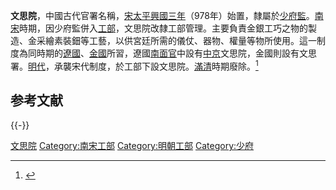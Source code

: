 
'''文思院'''，中國古代官署名稱，[[宋|宋]][[太平興國|太平興國]][[978年|三年]]（978年）始置，隸屬於[[少府監|少府監]]。[[南宋|南宋]]時期，因少府監併入[[工部|工部]]，文思院改隸工部管理。主要負責金銀工巧之物的製造、金采繪素裝鈿等工藝，以供宮廷所需的儀仗、器物、權量等物所使用。這一制度為同時期的[[遼國|遼國]]、[[金國|金國]]所習，遼國[[南面官|南面官]]中設有[[大定府_(辽朝)|中京]]文思院，金國則設有文思署。[[明代|明代]]，承襲宋代制度，於工部下設文思院。[[滿清|滿清]]時期廢除。<ref>{{cite book|author=徐起煒 |title=簡明中國歷代職官詞典（增訂版） |page=86 |year=2014 |publisher=上海辭書出版社 |location=上海市陝西北路457號 |isbn=9787532640942 }}</ref>

== 参考文献 ==
{{Reflist}}

{{-}}
{{明朝六部}}

[[Category:文思院|]]
[[Category:南宋工部|Category:南宋工部]]
[[Category:明朝工部|Category:明朝工部]]
[[Category:少府|Category:少府]]
